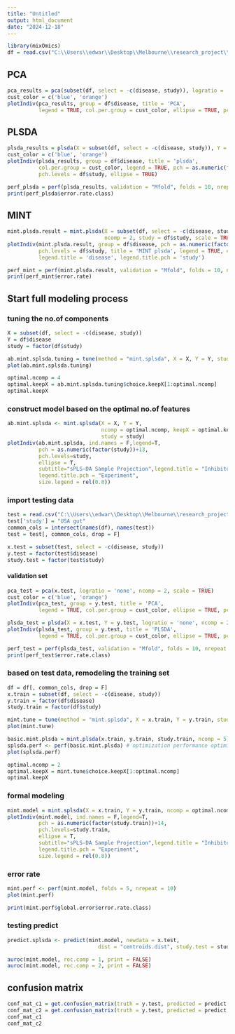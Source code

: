 ---
title: "Untitled"
output: html_document
date: "2024-12-18"
---

```{r setup, include=FALSE}
library(mixOmics)
df = read.csv("C:\\Users\\edwar\\Desktop\\Melbourne\\research_project\\curated_metagenomics\\genus_level_counts.csv")
```

## PCA
```{r cars}
pca_results = pca(subset(df, select = -c(disease, study)), logratio = 'none', ncomp = 2, scale = TRUE)
cust_color = c('blue', 'orange')
plotIndiv(pca_results, group = df$disease, title = 'PCA', 
          legend = TRUE, col.per.group = cust_color, ellipse = TRUE, pch = 15)

```

## PLSDA
```{r pressure, echo=FALSE}
plsda_results = plsda(X = subset(df, select = -c(disease, study)), Y = df$disease, logratio = 'none')
cust_color = c('blue', 'orange')
plotIndiv(plsda_results, group = df$disease, title = 'plsda',  
          col.per.group = cust_color, legend = TRUE, pch = as.numeric(factor(df$study))+13,
          pch.levels = df$study, ellipse = TRUE)
```
```{r}
perf_plsda = perf(plsda_results, validation = "Mfold", folds = 10, nrepeat = 10)
print(perf_plsda$error.rate.class)
```

## MINT
```{r}
mint.plsda.result = mint.plsda(X = subset(df, select = -c(disease, study)), Y = df$disease,
                               ncomp = 2, study = df$study, scale = TRUE)
plotIndiv(mint.plsda.result, group = df$disease, pch = as.numeric(factor(df$study))+13,
          pch.levels = df$study, title = 'MINT plsda', legend = TRUE, ellipse = TRUE,
          legend.title = 'disease', legend.title.pch = 'study')
```
```{r}
perf_mint = perf(mint.plsda.result, validation = "Mfold", folds = 10, nrepeat = 10)
print(perf_mint$error.rate)
```
## Start full modeling process

### tuning the no.of components
```{r}
X = subset(df, select = -c(disease, study))
Y = df$disease
study = factor(df$study)

ab.mint.splsda.tuning = tune(method = "mint.splsda", X = X, Y = Y, study = study, ncomp = 5, test.keepX = seq(1, ncol(X), 1), dist = "centroids.dist")
plot(ab.mint.splsda.tuning)
```
```{r}
optimal.ncomp = 4
optimal.keepX = ab.mint.splsda.tuning$choice.keepX[1:optimal.ncomp]
optimal.keepX
```
### construct model based on the optimal no.of features
```{r}
ab.mint.splsda <- mint.splsda(X = X, Y = Y,
                              ncomp = optimal.ncomp, keepX = optimal.keepX,
                              study = study)
plotIndiv(ab.mint.splsda, ind.names = F,legend=T,
          pch = as.numeric(factor(study))+13,
          pch.levels=study,
          ellipse = T,
          subtitle="sPLS-DA Sample Projection",legend.title = "Inhibitor",
          legend.title.pch = "Experiment", 
          size.legend = rel(0.8))
```

### import testing data
```{r}
test = read.csv("C:\\Users\\edwar\\Desktop\\Melbourne\\research_project\\AGP_data\\processed_set_v2.csv"); print(length(names(test)))
test['study'] = "USA gut"
common_cols = intersect(names(df), names(test))
test = test[, common_cols, drop = F]

x.test = subset(test, select = -c(disease, study))
y.test = factor(test$disease)
study.test = factor(test$study)
```
#### validation set
```{r}
pca_test = pca(x.test, logratio = 'none', ncomp = 2, scale = TRUE)
cust_color = c('blue', 'orange')
plotIndiv(pca_test, group = y.test, title = 'PCA', 
          legend = TRUE, col.per.group = cust_color, ellipse = TRUE, pch = 15)

plsda_test = plsda(X = x.test, Y = y.test, logratio = 'none', ncomp = 2, scale = T)
plotIndiv(plsda_test, group = y.test, title = 'PLSDA', 
          legend = TRUE, col.per.group = cust_color, ellipse = TRUE, pch = 15)
```
```{r}
perf_test = perf(plsda_test, validation = "Mfold", folds = 10, nrepeat = 10)
print(perf_test$error.rate.class)
```



### based on test data, remodeling the training set
```{r}
df = df[, common_cols, drop = F]
x.train = subset(df, select = -c(disease, study))
y.train = factor(df$disease)
study.train = factor(df$study)

mint.tune = tune(method = "mint.splsda", X = x.train, Y = y.train, study = study.train, test.keepX = seq(1, ncol(x.train), 1), dist = "centroids.dist", ncomp = 5)
plot(mint.tune)
```

```{r}
basic.mint.plsda = mint.plsda(x.train, y.train, study.train, ncomp = 5)
splsda.perf <- perf(basic.mint.plsda) # optimization performance optimisation
plot(splsda.perf)
```

```{r}
optimal.ncomp = 2
optimal.keepX = mint.tune$choice.keepX[1:optimal.ncomp]
optimal.keepX
```

### formal modeling
```{r}
mint.model = mint.splsda(X = x.train, Y = y.train, ncomp = optimal.ncomp, keepX = optimal.keepX, study = study.train)
plotIndiv(mint.model, ind.names = F,legend=T,
          pch = as.numeric(factor(study.train))+14,
          pch.levels=study.train,
          ellipse = T,
          subtitle="sPLS-DA Sample Projection",legend.title = "Inhibitor",
          legend.title.pch = "Experiment", 
          size.legend = rel(0.8))
```

### error rate
```{r}
mint.perf <- perf(mint.model, folds = 5, nrepeat = 10)
plot(mint.perf)
```
```{r}
print(mint.perf$global.error$error.rate.class)
```


### testing predict
```{r}
predict.splsda <- predict(mint.model, newdata = x.test, 
                             dist = "centroids.dist", study.test = study.test)

auroc(mint.model, roc.comp = 1, print = FALSE)
auroc(mint.model, roc.comp = 2, print = FALSE)
```

## confusion matrix
```{r}
conf_mat_c1 = get.confusion_matrix(truth = y.test, predicted = predict.splsda$class$centroids.dist[, 1])
conf_mat_c2 = get.confusion_matrix(truth = y.test, predicted = predict.splsda$class$centroids.dist[, 2])
conf_mat_c1
conf_mat_c2
```









